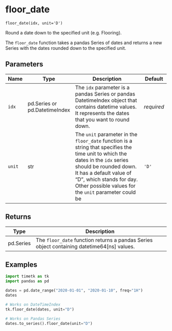 # floor_date { #timetk.floor_date }

`floor_date(idx, unit='D')`

Round a date down to the specified unit (e.g. Flooring).

The `floor_date` function takes a pandas Series of dates and returns a new Series with the dates rounded down to the specified unit.

## Parameters

| Name   | Type                          | Description                                                                                                                                                                                                                                                            | Default    |
|--------|-------------------------------|------------------------------------------------------------------------------------------------------------------------------------------------------------------------------------------------------------------------------------------------------------------------|------------|
| `idx`  | pd.Series or pd.DatetimeIndex | The `idx` parameter is a pandas Series or pandas DatetimeIndex object that contains datetime values. It represents the dates that you want to round down.                                                                                                              | _required_ |
| `unit` | str                           | The `unit` parameter in the `floor_date` function is a string that specifies the time unit to which the dates in the `idx` series should be rounded down. It has a default value of "D", which stands for day. Other possible values for the `unit` parameter could be | `'D'`      |

## Returns

| Type      | Description                                                                                |
|-----------|--------------------------------------------------------------------------------------------|
| pd.Series | The `floor_date` function returns a pandas Series object containing datetime64[ns] values. |

## Examples

```python
import timetk as tk
import pandas as pd

dates = pd.date_range("2020-01-01", "2020-01-10", freq="1H")
dates
```

```python
# Works on DateTimeIndex
tk.floor_date(dates, unit="D")
```

```python
# Works on Pandas Series
dates.to_series().floor_date(unit="D")
```